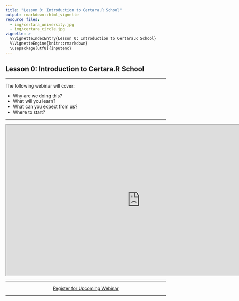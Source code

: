 ```yaml
---
title: "Lesson 0: Introduction to Certara.R School"
output: rmarkdown::html_vignette
resource_files:
  - img/certara_university.jpg
  - img/certara_circle.jpg
vignette: >
  %\VignetteIndexEntry{Lesson 0: Introduction to Certara.R School}
  %\VignetteEngine{knitr::rmarkdown}
  \usepackage[utf8]{inputenc}
---
```


## Lesson 0: Introduction to Certara.R School

----

The following webinar will cover:

* Why are we doing this?
* What will you learn?
* What can you expect from us?
* Where to start?

----

<center>
<iframe width="840" height="472" src="https://certara-training.s3.amazonaws.com/Certara.R+School/Lesson+0/CertaraRSchoo_Lesson0.mp4"></iframe>
</center>

---

<center>
<a class = "registration-button" href="https://certara.zoom.us/webinar/register/WN_7dxvlrtfQ1SOv_pJn8kOZg" target="_blank">Register for Upcoming Webinar</a>
</center>

---

